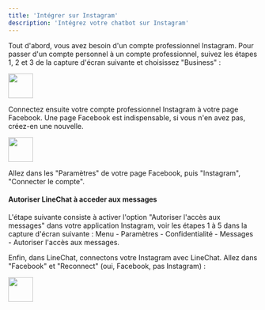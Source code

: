 ```yaml
---
title: 'Intégrer sur Instagram'
description: 'Intégrez votre chatbot sur Instagram'
---
```

Tout d'abord, vous avez besoin d'un compte professionnel Instagram. Pour passer d'un compte personnel à un compte professionnel, suivez les étapes 1, 2 et 3 de la capture d'écran suivante et choisissez "Business" :

<img height="50" src="https://clickway.fr/wp-content/uploads/2024/03/Untitled-6.png" />

Connectez ensuite votre compte professionnel Instagram à votre page Facebook. Une page Facebook est indispensable, si vous n'en avez pas, créez-en une nouvelle.

<img height="50" src="https://clickway.fr/wp-content/uploads/2024/03/Untitled-7.png" />

Allez dans les "Paramètres" de votre page Facebook, puis "Instagram", "Connecter le compte".

#### Autoriser LineChat à acceder aux messages

L'étape suivante consiste à activer l'option "Autoriser l'accès aux messages" dans votre application Instagram, voir les étapes 1 à 5 dans la capture d'écran suivante : Menu - Paramètres - Confidentialité - Messages - Autoriser l'accès aux messages.

Enfin, dans LineChat, connectons votre Instagram avec LineChat. Allez dans "Facebook" et "Reconnect" (oui, Facebook, pas Instagram) :

<img height="50" src="https://clickway.fr/wp-content/uploads/2024/03/Untitled-8.png" />